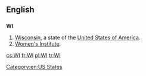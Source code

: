 ==English==

==={{abbreviation}}===
'''WI'''

# [[Wisconsin]], a state of the [[United States of America]].
# [[Women's Institute]].

[[Category:en:US States]]

[[cs:WI]]
[[fr:WI]]
[[pl:WI]]
[[tr:WI]]